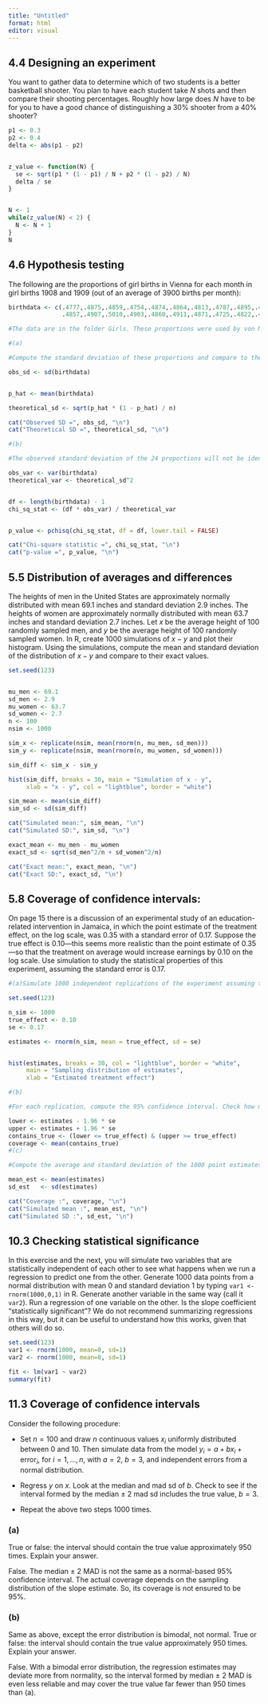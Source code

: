 ```yaml
---
title: "Untitled"
format: html
editor: visual
---
```


## 

## 4.4 Designing an experiment

You want to gather data to determine which of two students is a better basketball shooter. You plan to have each student take $N$ shots and then compare their shooting percentages. Roughly how large does $N$ have to be for you to have a good chance of distinguishing a 30% shooter from a 40% shooter?

```r

p1 <- 0.3
p2 <- 0.4
delta <- abs(p1 - p2)


z_value <- function(N) {
  se <- sqrt(p1 * (1 - p1) / N + p2 * (1 - p2) / N)
  delta / se
}


N <- 1
while(z_value(N) < 2) {
  N <- N + 1
}
N

```

## 4.6 Hypothesis testing

The following are the proportions of girl births in Vienna for each month in girl births 1908 and 1909 (out of an average of 3900 births per month):

```r
birthdata <- c(.4777,.4875,.4859,.4754,.4874,.4864,.4813,.4787,.4895,.4797,.4876,.4859,
               .4857,.4907,.5010,.4903,.4860,.4911,.4871,.4725,.4822,.4870,.4823,.4973)

#The data are in the folder Girls. These proportions were used by von Mises (1957) to support a claim that that the sex ratios were less variable than would be expected under the binomial distribution. We think von Mises was mistaken in that he did not account for the possibility that this discrepancy could arise just by chance.

#(a)

#Compute the standard deviation of these proportions and compare to the standard deviation that would be expected if the sexes of babies were independently decided with a constant probability over the 24-month period.

obs_sd <- sd(birthdata)


p_hat <- mean(birthdata)

theoretical_sd <- sqrt(p_hat * (1 - p_hat) / n)

cat("Observed SD =", obs_sd, "\n")
cat("Theoretical SD =", theoretical_sd, "\n")

#(b)

#The observed standard deviation of the 24 proportions will not be identical to its theoretical expectation. In this case, is this difference small enough to be explained by random variation? Under the randomness model, the actual variance should have a distribution with expected value equal to the theoretical variance, and proportional to a $\chi^2$ random variable with 23 degrees of freedom; see page 53.

obs_var <- var(birthdata)
theoretical_var <- theoretical_sd^2


df <- length(birthdata) - 1
chi_sq_stat <- (df * obs_var) / theoretical_var


p_value <- pchisq(chi_sq_stat, df = df, lower.tail = FALSE)

cat("Chi-square statistic =", chi_sq_stat, "\n")
cat("p-value =", p_value, "\n")
```

## 5.5 Distribution of averages and differences

The heights of men in the United States are approximately normally distributed with mean 69.1 inches and standard deviation 2.9 inches. The heights of women are approximately normally distributed with mean 63.7 inches and standard deviation 2.7 inches. Let $x$ be the average height of 100 randomly sampled men, and $y$ be the average height of 100 randomly sampled women. In R, create 1000 simulations of $x - y$ and plot their histogram. Using the simulations, compute the mean and standard deviation of the distribution of $x - y$ and compare to their exact values.

```r
set.seed(123)  


mu_men <- 69.1
sd_men <- 2.9
mu_women <- 63.7
sd_women <- 2.7
n <- 100  
nsim <- 1000  

sim_x <- replicate(nsim, mean(rnorm(n, mu_men, sd_men)))
sim_y <- replicate(nsim, mean(rnorm(n, mu_women, sd_women)))

sim_diff <- sim_x - sim_y

hist(sim_diff, breaks = 30, main = "Simulation of x - y",
     xlab = "x - y", col = "lightblue", border = "white")

sim_mean <- mean(sim_diff)
sim_sd <- sd(sim_diff)

cat("Simulated mean:", sim_mean, "\n")
cat("Simulated SD:", sim_sd, "\n")

exact_mean <- mu_men - mu_women
exact_sd <- sqrt(sd_men^2/n + sd_women^2/n)

cat("Exact mean:", exact_mean, "\n")
cat("Exact SD:", exact_sd, "\n")

```

## 5.8 Coverage of confidence intervals:

On page 15 there is a discussion of an experimental study of an education-related intervention in Jamaica, in which the point estimate of the treatment effect, on the log scale, was 0.35 with a standard error of 0.17. Suppose the true effect is 0.10---this seems more realistic than the point estimate of 0.35---so that the treatment on average would increase earnings by 0.10 on the log scale. Use simulation to study the statistical properties of this experiment, assuming the standard error is 0.17.
```r
#(a)Simulate 1000 independent replications of the experiment assuming that the #point estimate is normally distributed with mean 0.10 and standard deviation 0.17}

set.seed(123)

n_sim <- 1000     
true_effect <- 0.10 
se <- 0.17          

estimates <- rnorm(n_sim, mean = true_effect, sd = se)


hist(estimates, breaks = 30, col = "lightblue", border = "white",
     main = "Sampling distribution of estimates",
     xlab = "Estimated treatment effect")

#(b)

#For each replication, compute the 95% confidence interval. Check how many of these intervals include the true parameter value.

lower <- estimates - 1.96 * se
upper <- estimates + 1.96 * se
contains_true <- (lower <= true_effect) & (upper >= true_effect)
coverage <- mean(contains_true)
#(c)

#Compute the average and standard deviation of the 1000 point estimates; these represent the mean and standard deviation of the sampling distribution of the estimated treatment effect.

mean_est <- mean(estimates)
sd_est   <- sd(estimates)

cat("Coverage :", coverage, "\n")
cat("Simulated mean :", mean_est, "\n")
cat("Simulated SD :", sd_est, "\n")
```




## 10.3 Checking statistical significance

In this exercise and the next, you will simulate two variables that are statistically independent of each other to see what happens when we run a regression to predict one from the other. Generate 1000 data points from a normal distribution with mean 0 and standard deviation 1 by typing `var1 <- rnorm(1000,0,1)` in R. Generate another variable in the same way (call it `var2`). Run a regression of one variable on the other. Is the slope coefficient "statistically significant"? We do not recommend summarizing regressions in this way, but it can be useful to understand how this works, given that others will do so.

```r
set.seed(123)  
var1 <- rnorm(1000, mean=0, sd=1)
var2 <- rnorm(1000, mean=0, sd=1)

fit <- lm(var1 ~ var2)
summary(fit)

```

## 11.3 Coverage of confidence intervals

Consider the following procedure:

-   Set $n = 100$ and draw $n$ continuous values $x_i$ uniformly distributed between 0 and 10. Then simulate data from the model $y_i = a + b x_i + \text{error}_i$, for $i = 1, \ldots, n$, with $a = 2$, $b = 3$, and independent errors from a normal distribution.

-   Regress $y$ on $x$. Look at the median and mad sd of $b$. Check to see if the interval formed by the median $\pm$ 2 mad sd includes the true value, $b = 3$.

-   Repeat the above two steps 1000 times.

### (a)

True or false: the interval should contain the true value approximately 950 times. Explain your answer.


False.
The median ± 2 MAD is not the same as a normal-based 95% confidence interval.  The actual coverage depends on the sampling distribution of the slope estimate.
So, its coverage is not ensured to be 95%.


### (b)

Same as above, except the error distribution is bimodal, not normal. True or false: the interval should contain the true value approximately 950 times. Explain your answer.

False.
With a bimodal error distribution, the regression estimates may deviate more from normality, so the interval formed by median ± 2 MAD is even less reliable and may cover the true value far fewer than 950 times than (a).
